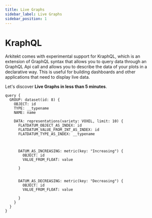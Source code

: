 ```yaml
---
title: Live Graphs
sidebar_label: Live Graphs
sidebar_position: 1
---
```


# KraphQL

Arkitekt comes with experimental support for KraphQL, which is an extension of GraphQL syntax that allows you to query data through an GraphQL Api call and
allows you to describe the data of your plots in a declarative way.
This is useful for building dashboards and other applications that need to display live data.

Let's discover **Live Graphs in less than 5 minutes**.

```kraphql live
query {
  GROUP: dataset(id: 8) {
    OBJECT: id
    TYPE: __typename
    NAME: name

    DATA: representations(variety: VOXEL, limit: 10) {
      FLATDATUM_OBJECT_AS_INDEX: id
      FLATDATUM_VALUE_FROM_INT_AS_INDEX: id
      FLATDATUM_TYPE_AS_INDEX: __typename



      DATUM_AS_INCREASING: metric(key: "Increasing") {
        OBJECT: id
        VALUE_FROM_FLOAT: value

      }


      DATUM_AS_DECREASING: metric(key: "Decreasing") {
        OBJECT: id
        VALUE_FROM_FLOAT: value

      }
    }
  }
}
```
